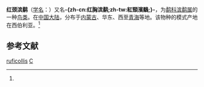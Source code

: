 {{noteTA
|T=zh-cn:红颈滨鹬; zh-tw:紅胸濱鷸; 
|1=zh-cn:红颈滨鹬; zh-tw:紅胸濱鷸; 
}}
{{speciesbox
| name = 红颈滨鹬
| image = Calidris ruficollis - Marion Bay.jpg
| image_caption = 冬季外觀
| status = NT
| status_system = IUCN3.1
| status_ref = <ref>{{IUCN|id=22693383 |title=''Calidris ruficollis'' |assessor=BirdLife International |assessor-link=BirdLife International |version=2015 |year=2015 |accessdate=24 January 2016}}</ref>
| genus = Calidris
| species = ruficollis
| authority = (Pallas)<ref name='id1889'>{{cite web| url =http://www.bioinfo.cn/db05/BjdwSpecies.php?action=view&id=1889| title =红颈滨鹬| work =《中国动物物种编目数据库》| publisher =中国科学院微生物研究所| author =中国科学院动物研究所| accessdate =2009-04-04| deadurl =yes| archiveurl =https://web.archive.org/web/20160305014350/http://www.bioinfo.cn/db05/BjdwSpecies.php?action=view&id=1889| archivedate =2016-03-05}}</ref>
| synonyms =
''Erolia ruficollis''
| range_map = Red-necked Stint.jpg
| range_map_caption = ''C. ruficollis''分佈範圍 {{legend-line|#C42721 dashed 2px|估計範圍}}{{legend|#009200|繁殖區域|outline=gray}}{{legend|#1A00CB|度冬區域|outline=gray}}
}}

'''红颈滨鹬'''（[[学名|学名]]：{{lang|la|''Calidris ruficollis''}}）又名'''-{zh-cn:红胸滨鹬;zh-tw:紅頸濱鷸;}-'''，为[[鹬科|鹬科]][[滨鹬属|滨鹬属]]的一种[[鸟类|鸟类]]。在[[中国大陆|中国大陆]]，分布于[[内蒙古|内蒙古]]、华东、西至[[青海|青海]]等地。该物种的模式产地在西伯利亚。<ref name='id1889'/>

== 参考文献 ==
{{reflist}}
{{Taxonbar|from=Q18860}}

[[Category:滨鹬属|ruficollis]]
[[Category:1776年描述的鸟类|C]]

{{鸻形目小作品}}